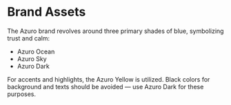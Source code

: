 # Brand Assets

The Azuro brand revolves around three primary shades of blue, symbolizing trust and calm:

- Azuro Ocean
- Azuro Sky
- Azuro Dark

For accents and highlights, the Azuro Yellow is utilized. Black colors for background and texts should be avoided — use Azuro Dark for these purposes.
